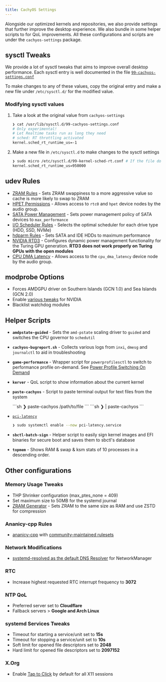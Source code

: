 ```yaml
---
title: CachyOS Settings
---
```



Alongside our optimized kernels and repositories, we also provide settings that further improve the desktop experience.
We also bundle in some helper scripts to for QoL improvements. All these configurations and scripts are under the `cachyos-settings` package.

## sysctl Tweaks

We provide a lot of sysctl tweaks that aims to improve overall desktop performance. Each sysctl entry is well documented
in the file [`99-cachyos-settings.conf`](https://github.com/CachyOS/CachyOS-Settings/blob/master/usr/lib/sysctl.d/99-cachyos-settings.conf)

To make changes to any of these values, copy the original entry and make a new file under `/etc/sysctl.d/` for the modified value.

### Modifying sysctl values

<Steps>

1. Take a look at the original value from `cachyos-settings`

    ```sh
    ❯ cat /usr/lib/sysctl.d/99-cachyos-settings.conf
    # Only experimental!
    # Let Realtime tasks run as long they need
    # sched: RT throttling activated
    kernel.sched_rt_runtime_us=-1
    ```

2. Make a new file in `/etc/sysctl.d` to make changes to the sysctl settings

    ```sh title="Reverting kernel.sched_rt_runtime_us= to its default value"
    ❯ sudo micro /etc/sysctl.d/99-kernel-sched-rt.conf # If the file doesn't exist, this command creates and lets you edit the file
    kernel.sched_rt_runtime_us=950000
    ```

</Steps>

## udev Rules

- [ZRAM Rules](https://github.com/CachyOS/CachyOS-Settings/blob/master/usr/lib/udev/rules.d/30-zram.rules) - Sets ZRAM swappiness to a more aggressive
value so cache is more likely to swap to ZRAM
- [HPET Permissions](https://github.com/CachyOS/CachyOS-Settings/blob/master/usr/lib/udev/rules.d/40-hpet-permissions.rules) - Allows access to `rtc0`
and `hpet` device nodes by the audio group.
- [SATA Power Management](https://github.com/CachyOS/CachyOS-Settings/blob/master/usr/lib/udev/rules.d/50-sata.rules) - Sets power management policy of SATA devices to `max_performance`
- [I/O Scheduler Rules](https://github.com/CachyOS/CachyOS-Settings/blob/master/usr/lib/udev/rules.d/60-ioschedulers.rules) - Selects the optimal scheduler for each drive type (HDD, SSD, NVMe)
- [hdparm Rules](https://github.com/CachyOS/CachyOS-Settings/blob/master/usr/lib/udev/rules.d/69-hdparm.rules) - Sets SATA and IDE HDDs to maximum performance
- [NVIDIA RTD3](https://github.com/CachyOS/CachyOS-Settings/blob/master/usr/lib/udev/rules.d/71-nvidia.rules) - Configures dynamic power management functionality for the Turing GPU generation. **RTD3 does not work properly on Turing GPUs with the open modules**
- [CPU DMA Latency](https://github.com/CachyOS/CachyOS-Settings/blob/master/usr/lib/udev/rules.d/99-cpu-dma-latency.rules) -
Allows access to the `cpu_dma_latency` device node by the audio group.

## modprobe Options

- Forces AMDGPU driver on Southern Islands (GCN 1.0) and Sea Islands (GCN 2.0)
- Enable [various tweaks](https://github.com/CachyOS/CachyOS-Settings/blob/master/usr/lib/modprobe.d/nvidia.conf) for NVIDIA
- Blacklist watchdog modules

## Helper Scripts

- **`amdpstate-guided`** - Sets the `amd-pstate` scaling driver to `guided` and switches the CPU governor to `schedutil`
- **`cachyos-bugreport.sh`** - Collects various logs from `inxi`, `dmesg` and `journalctl` to aid in troubleshooting
- **`game-performance`** - Wrapper script for `powerprofilesctl` to switch to performance profile on-demand.
See [Power Profile Switching On Demand](/configuration/gaming#power-profile-switching-on-demand)
- **`kerver`** - QoL script to show information about the current kernel
- **`paste-cachyos`** - Script to paste terminal output for text files from the system

    <Tabs>
        <TabItem label="Uploading text files">
            ```sh
            ❯ paste-cachyos /path/to/file
            ```
        </TabItem>
        <TabItem label="Uploading Terminal Output">
            ```sh
            ❯ <command> | paste-cachyos
            ```
        </TabItem>
    </Tabs>
- [`pci-latency`](https://github.com/CachyOS/CachyOS-Settings/blob/master/usr/bin/pci-latency)
    ```sh title="Enabling pci-latency system-wide"
    ❯ sudo systemctl enable --now pci-latency.service
    ```
- **`sbctl-batch-sign`** - Helper script to easily sign kernel images and EFI binaries for secure boot and saves them to sbctl's
database
- **`topmem`** - Shows RAM & swap & ksm stats of 10 processes in a descending order.


## Other configurations

### Memory Usage Tweaks

- THP Shrinker configuration (max_ptes_none = 409)
- Set maximum size to 50MB for the systemd journal
- [ZRAM Generator](https://github.com/CachyOS/CachyOS-Settings/blob/master/usr/lib/systemd/zram-generator.conf) - Sets ZRAM to the same size as RAM and use ZSTD for compression

### Ananicy-cpp Rules

- [ananicy-cpp](https://gitlab.com/ananicy-cpp/ananicy-cpp) with [community-maintained rulesets](https://github.com/CachyOS/ananicy-rules)

### Network Modifications

- [systemd-resolved as the default DNS Resolver](https://github.com/CachyOS/CachyOS-Settings/blob/master/usr/lib/NetworkManager/conf.d/dns.conf) for NetworkManager

### RTC

- Increase highest requested RTC interrupt frequency to **3072**

### NTP QoL

- Preferred server set to **Cloudflare**
- Fallback servers > **Google and Arch Linux**

### systemd Services Tweaks

- Timeout for starting a service/unit set to **15s**
- Timeout for stopping a service/unit set to **10s**
- Soft limit for opened file descriptors set to **2048**
- Hard limit for opened file descriptors set to **2097152**

### X.Org

- Enable [Tap to Click](https://github.com/CachyOS/CachyOS-Settings/blob/master/usr/share/X11/xorg.conf.d/20-touchpad.conf) by default for all X11 sessions
